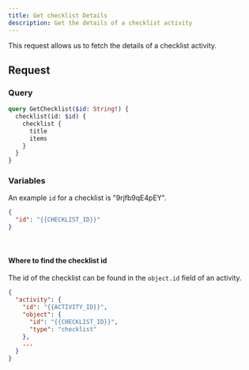 ```yaml
---
title: Get checklist Details
description: Get the details of a checklist activity
---
```


This request allows us to fetch the details of a checklist activity.

## Request

### Query

```graphql
query GetChecklist($id: String!) {
  checklist(id: $id) {
    checklist {
      title
      items
    }
  }
}
```

### Variables

An example `id` for a checklist is "9rjfb9qE4pEY".

```json
{
  "id": "{{CHECKLIST_ID}}"
}
```

<br />

#### Where to find the checklist id

The id of the checklist can be found in the `object.id` field of an activity.

```json
{
  "activity": {
    "id": "{{ACTIVITY_ID}}",
    "object": {
      "id": "{{CHECKLIST_ID}}",
      "type": "checklist"
    },
    ...
  }
}
```
